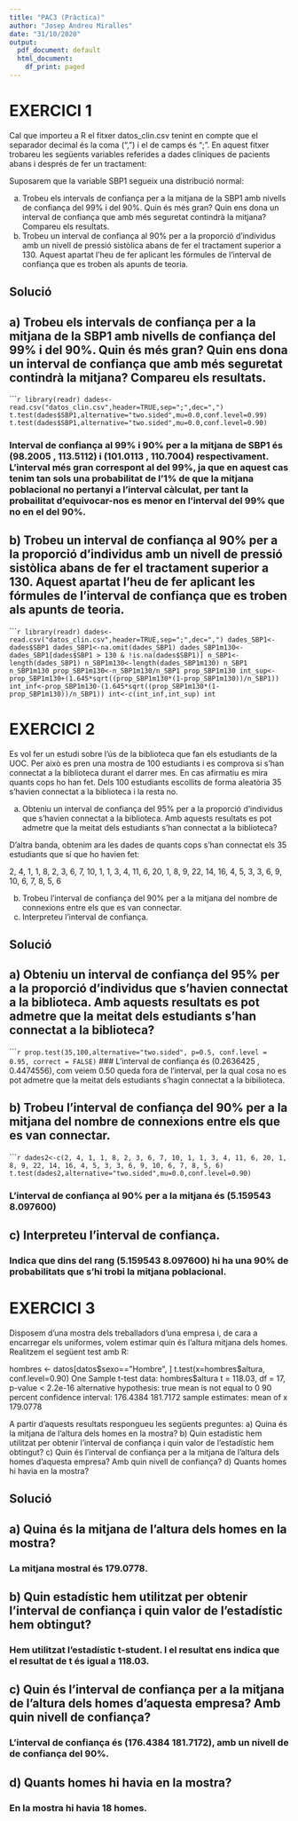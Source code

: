 ---
title: "PAC3 (Pràctica)"
author: "Josep Andreu Miralles"
date: "31/10/2020"
output:
  pdf_document: default
  html_document:
    df_print: paged
---

# EXERCICI 1

Cal que importeu a R el fitxer datos_clin.csv tenint en compte que el separador decimal és la coma (“,”) i el de camps és “;”.
En aquest fitxer trobareu les següents variables referides a dades clíniques de pacients abans i després de fer un tractament:

Suposarem que la variable SBP1 segueix una distribució normal:

a) Trobeu els intervals de confiança per a la mitjana de la SBP1 amb nivells de confiança del 99% i del 90%. Quin és més gran? Quin ens dona un interval de confiança que amb més seguretat contindrà la mitjana? Compareu els resultats. 
b) Trobeu un interval de confiança al 90% per a la proporció d’individus amb un nivell de pressió sistòlica abans de fer el tractament superior a 130. Aquest apartat l’heu de fer aplicant les fórmules de l’interval de confiança que es troben als apunts de teoria.

## Solució

## a) Trobeu els intervals de confiança per a la mitjana de la SBP1 amb nivells de confiança del 99% i del 90%. Quin és més gran? Quin ens dona un interval de confiança que amb més seguretat contindrà la mitjana? Compareu els resultats.

``````{r}
library(readr)
dades<-read.csv("datos_clin.csv",header=TRUE,sep=";",dec=",")
t.test(dades$SBP1,alternative="two.sided",mu=0.0,conf.level=0.99)
t.test(dades$SBP1,alternative="two.sided",mu=0.0,conf.level=0.90)
```

### Interval de confiança al 99% i 90% per a la mitjana de SBP1 és (98.2005 , 113.5112) i (101.0113 , 110.7004) respectivament. L'interval més gran correspont al del 99%, ja que en aquest cas tenim tan sols una probabilitat de l'1% de que la mitjana poblacional no pertanyi a l'interval càlculat, per tant la probailitat d'equivocar-nos es menor en l'interval del 99% que no en el del 90%.

## b) Trobeu un interval de confiança al 90% per a la proporció d’individus amb un nivell de pressió sistòlica abans de fer el tractament superior a 130. Aquest apartat l’heu de fer aplicant les fórmules de l’interval de confiança que es troben als apunts de teoria.

``````{r}
library(readr)
dades<-read.csv("datos_clin.csv",header=TRUE,sep=";",dec=",")
dades_SBP1<-dades$SBP1
dades_SBP1<-na.omit(dades_SBP1)
dades_SBP1m130<-dades_SBP1[dades$SBP1 > 130 & !is.na(dades$SBP1)]
n_SBP1<-length(dades_SBP1)
n_SBP1m130<-length(dades_SBP1m130)
n_SBP1
n_SBP1m130
prop_SBP1m130<-n_SBP1m130/n_SBP1
prop_SBP1m130
int_sup<-prop_SBP1m130+(1.645*sqrt((prop_SBP1m130*(1-prop_SBP1m130))/n_SBP1))
int_inf<-prop_SBP1m130-(1.645*sqrt((prop_SBP1m130*(1-prop_SBP1m130))/n_SBP1))
int<-c(int_inf,int_sup)
int
```

# EXERCICI 2

Es vol fer un estudi sobre l’ús de la biblioteca que fan els estudiants de la UOC. Per això es pren una mostra de 100 estudiants i es comprova si s’han connectat a la biblioteca durant el darrer mes. En cas afirmatiu es mira quants cops ho han fet. Dels 100 estudiants escollits de forma aleatòria 35 s’havien connectat a la biblioteca i la resta no.

a) Obteniu un interval de confiança del 95% per a la proporció d’individus que s’havien connectat a la biblioteca. Amb aquests resultats es pot admetre que la meitat dels estudiants s’han connectat a la biblioteca?

D’altra banda, obtenim ara les dades de quants cops s’han connectat els 35 estudiants que sí que ho havien fet:

2, 4, 1, 1, 8, 2, 3, 6, 7, 10, 1, 1, 3, 4, 11, 6, 20, 1, 8, 9, 22, 14, 16, 4, 5, 3, 3, 6,
9, 10, 6, 7, 8, 5, 6

b) Trobeu l’interval de confiança del 90% per a la mitjana del nombre de connexions entre els que es van connectar.
c) Interpreteu l’interval de confiança.

## Solució

## a) Obteniu un interval de confiança del 95% per a la proporció d’individus que s’havien connectat a la biblioteca. Amb aquests resultats es pot admetre que la meitat dels estudiants s’han connectat a la biblioteca?

``````{r}
prop.test(35,100,alternative="two.sided", p=0.5, conf.level = 0.95, correct = FALSE)
```
### L'interval de confiança és (0.2636425 , 0.4474556), com veiem 0.50 queda fora de l'interval, per la qual cosa no es pot admetre que la meitat dels estudiants s'hagin connectat a la bibilioteca.

## b) Trobeu l’interval de confiança del 90% per a la mitjana del nombre de connexions entre els que es van connectar.

``````{r}
dades2<-c(2, 4, 1, 1, 8, 2, 3, 6, 7, 10, 1, 1, 3, 4, 11, 6, 20, 1, 8, 9, 22, 14, 16, 4, 5, 3, 3, 6, 9, 10, 6, 7, 8, 5, 6)
t.test(dades2,alternative="two.sided",mu=0.0,conf.level=0.90)
```

### L'interval de confiança al 90% per a la mitjana és (5.159543 8.097600) 

## c) Interpreteu l’interval de confiança.

### Indica que dins del rang (5.159543 8.097600) hi ha una 90% de probabilitats que s'hi trobi la mitjana poblacional.

# EXERCICI 3

Disposem d'una mostra dels treballadors d'una empresa i, de cara a encarregar els uniformes, volem estimar quin és l'altura mitjana dels homes. Realitzem el següent test amb R:

hombres <- datos[datos$sexo=="Hombre", ]
t.test(x=hombres$altura, conf.level=0.90)
One Sample t-test
data: hombres$altura
t = 118.03, df = 17, p-value < 2.2e-16
alternative hypothesis: true mean is not equal to 0
90 percent confidence interval:
176.4384 181.7172
sample estimates:
mean of x
179.0778

A partir d'aquests resultats respongueu les següents preguntes:
a) Quina és la mitjana de l'altura dels homes en la mostra?
b) Quin estadístic hem utilitzat per obtenir l'interval de confiança i quin valor de l'estadístic hem obtingut?
c) Quin és l'interval de confiança per a la mitjana de l'altura dels homes d'aquesta empresa? Amb quin nivell de confiança?
d) Quants homes hi havia en la mostra?

## Solució

## a) Quina és la mitjana de l'altura dels homes en la mostra?

### La mitjana mostral és 179.0778.

## b) Quin estadístic hem utilitzat per obtenir l'interval de confiança i quin valor de l'estadístic hem obtingut?

### Hem utilitzat l'estadístic t-student. I el resultat ens indica que el resultat de t és igual a 118.03.

## c) Quin és l'interval de confiança per a la mitjana de l'altura dels homes d'aquesta empresa? Amb quin nivell de confiança?

### L'interval de confiança és (176.4384 181.7172), amb un nivell de de confiança del 90%. 

## d) Quants homes hi havia en la mostra?

### En la mostra hi havia 18 homes.